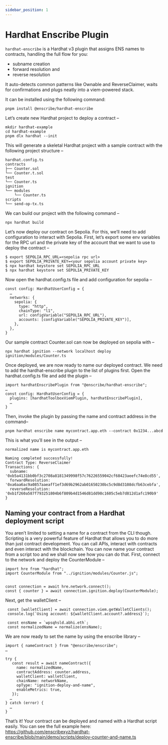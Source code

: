 ```yaml
---
sidebar_position: 1
---
```


# Hardhat Enscribe Plugin

`hardhat-enscribe` is a Hardhat v3 plugin that assigns ENS names to contracts, handling the full flow for you: 

- subname creation 
- forward resolution and 
- reverse resolution

It auto-detects common patterns like Ownable and ReverseClaimer, waits for confirmations and plugs neatly into a viem-powered stack.

It can be installed using the following command:

```
pnpm install @enscribe/hardhat-enscribe  
```

Let’s create new Hardhat project to deploy a contract –

```
mkdir hardhat-example
cd hardhat-example
pnpm dlx hardhat --init
```

This will generate a skeletal Hardhat project with a sample contract with the following project structure –

```
hardhat.config.ts
contracts
├── Counter.sol
└── Counter.t.sol
test
└── Counter.ts
ignition
└── modules
    └── Counter.ts
scripts
└── send-op-tx.ts
```

We can build our project with the following command –

```
npx hardhat build
```

Let’s now deploy our contract on Sepolia. For this, we’ll need to add configuration to interact with Sepolia. First, let’s export some env variables for the RPC url and the private key of the account that we want to use to deploy the contract –

```
$ export SEPOLIA_RPC_URL=<sepolia rpc url>
$ export SEPOLIA_PRIVATE_KEY=<your sepolia account private key>
$ npx hardhat keystore set SEPOLIA_RPC_URL
$ npx hardhat keystore set SEPOLIA_PRIVATE_KEY
```

Now open the hardhat.config.ts file and add configuration for sepolia –

```
const config: HardhatUserConfig = {
  …
  networks: {
    sepolia: {
      type: "http",
      chainType: "l1",
      url: configVariable("SEPOLIA_RPC_URL"),
      accounts: [configVariable("SEPOLIA_PRIVATE_KEY")],
    },
  },
}
```

Our sample contract Counter.sol can now be deployed on sepolia with –

```
npx hardhat ignition --network localhost deploy ignition/modules/Counter.ts
```

Once deployed, we are now ready to name our deployed contract. We need to add the hardhat-enscribe plugin to the list of plugins first. Open the hardhat.config.ts file and add the plugin –

```
import hardhatEnscribePlugin from "@enscribe/hardhat-enscribe";
…
const config: HardhatUserConfig = {
  plugins: [hardhatToolboxViemPlugin, hardhatEnscribePlugin],
  …
}
```

Then, invoke the plugin by passing the name and contract address in the command–

```
pnpm hardhat enscribe name mycontract.app.eth --contract 0x1234...abcd
```

This is what you’ll see in the output –

```
normalized name is mycontract.app.eth

Naming completed successfully!
Contract Type: ReverseClaimer
Transactions: {
  subname: '0xb5a4131bb0bf3c2708a8181349998f57c76226559042cf68423aeefc74e8cd55',
  forwardResolution: '0xa6aa6ac9a0857aaeaff1ef3d69b2962ab01650230bc5c9d8d3108dcfb63cebfa',
  reverseResolution: '0xb1f260a587f793251804b6f809b4d1546d81dd98c1605c5eb7d812d1afc190b9'
}
```

## Naming your contract from a Hardhat deployment script

You aren’t limited to setting a name for a contract from the CLI though. Scripting is a very powerful feature of Hardhat that allows you to do more than just contract development. You can call APIs, interact with contracts and even interact with the blockchain. You can now name your contract from a script too and we shall now see how you can do that.
First, connect to the network and deploy the CounterModule –

```
import hre from "hardhat";
import CounterModule from "../ignition/modules/Counter.js";


const connection = await hre.network.connect();
const { counter } = await connection.ignition.deploy(CounterModule);
```

Next, get the walletClient –

```
 const [walletClient] = await connection.viem.getWalletClients();
 console.log(`Using account: ${walletClient.account?.address}`);
```


```
 const ensName = `wpsqhsld.abhi.eth`;
 const normalizedName = normalize(ensName);

```

We are now ready to set the name by using the enscribe library –

```
import { nameContract } from "@enscribe/enscribe";
…

try {
   const result = await nameContract({
     name: normalizedName,
     contractAddress: counter.address,
     walletClient: walletClient,
     chainName: networkName,
     opType: "ignition-deploy-and-name",
     enableMetrics: true,
   });
  …
} catch (error) {
  …
}
```

That’s it! Your contract can be deployed and named with a Hardhat script easily. You can see the full example here: https://github.com/enscribexyz/hardhat-enscribe/blob/main/demo/scripts/deploy-counter-and-name.ts
